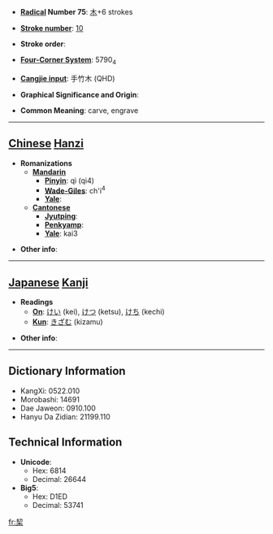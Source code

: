 * '''[[Wiktionary:Chinese radical index| Radical]] Number 75''': [[Wiktionary:Chinese radical index 木|木]]+6 strokes

* '''[[Wiktionary:Chinese total strokes index|Stroke number]]''': [[Wiktionary:Chinese total strokes index 10|10]]

* '''Stroke order''': 

* '''[[Wiktionary:Chinese four corner index|Four-Corner System]]''': 5790<sub>4</sub>

* '''[[Wiktionary:Chinese Cangjie index|Cangjie input]]''': 手竹木 (QHD)

* '''Graphical Significance and Origin''': 

* '''Common Meaning''': carve, engrave

----

== [[Chinese]] [[Hanzi]] ==

* '''Romanizations'''
** '''[[Mandarin]]'''
*** '''[[Pinyin]]''': qì (qi4)
*** '''[[Wade-Giles]]''': ch'i<sup>4</sup>
*** '''[[Yale]]''': 
** '''[[Cantonese]]'''
*** '''[[Jyutping]]''':
*** '''[[Penkyamp]]''': 
*** '''[[Yale]]''': kai3

* '''Other info''': 

----

== [[Japanese]] [[Kanji]] ==

* '''Readings'''
** '''[[On]]''': [[けい]] (kei), [[けつ]] (ketsu), [[けち]] (kechi)
** '''[[Kun]]''': [[きざむ]] (kizamu)

* '''Other info''':  

----

== Dictionary Information ==

* KangXi: 0522.010
* Morobashi: 14691
* Dae Jaweon: 0910.100
* Hanyu Da Zidian: 21199.110

== Technical Information ==

* '''Unicode''':
** Hex: 6814
** Decimal: 26644
* '''Big5''':
** Hex: D1ED
** Decimal: 53741

[[fr:栔]]